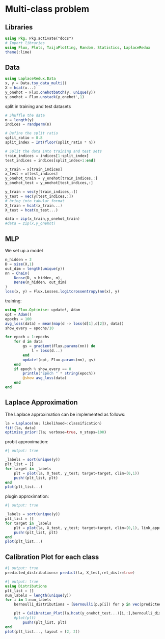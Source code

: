 # Multi-class problem

## Libraries
```julia
using Pkg; Pkg.activate("docs")
# Import libraries
using Flux, Plots, TaijaPlotting, Random, Statistics, LaplaceRedux
theme(:lime)
```

## Data

```julia
using LaplaceRedux.Data
x, y = Data.toy_data_multi()
X = hcat(x...)
y_onehot = Flux.onehotbatch(y, unique(y))
y_onehot = Flux.unstack(y_onehot',1)
```


split in training and test datasets

```julia
# Shuffle the data
n = length(y)
indices = randperm(n)

# Define the split ratio
split_ratio = 0.8
split_index = Int(floor(split_ratio * n))

# Split the data into training and test sets
train_indices = indices[1:split_index]
test_indices = indices[split_index+1:end]

x_train = x[train_indices]
x_test = x[test_indices]
y_onehot_train = y_onehot[train_indices,:]
y_onehot_test = y_onehot[test_indices,:]

y_train = vec(y[train_indices,:])
y_test = vec(y[test_indices,:])
# bring into tabular format
X_train = hcat(x_train...) 
X_test = hcat(x_test...) 

data = zip(x_train,y_onehot_train)
#data = zip(x,y_onehot)
```


## MLP

We set up a model

```julia
n_hidden = 3
D = size(X,1)
out_dim = length(unique(y))
nn = Chain(
    Dense(D, n_hidden, σ),
    Dense(n_hidden, out_dim)
)  
loss(x, y) = Flux.Losses.logitcrossentropy(nn(x), y)
```

training:

```julia
using Flux.Optimise: update!, Adam
opt = Adam()
epochs = 100
avg_loss(data) = mean(map(d -> loss(d[1],d[2]), data))
show_every = epochs/10

for epoch = 1:epochs
    for d in data
        gs = gradient(Flux.params(nn)) do
            l = loss(d...)
        end
        update!(opt, Flux.params(nn), gs)
    end
    if epoch % show_every == 0
        println("Epoch " * string(epoch))
        @show avg_loss(data)
    end
end
```

## Laplace Approximation

The Laplace approximation can be implemented as follows:

```julia
la = Laplace(nn; likelihood=:classification)
fit!(la, data)
optimize_prior!(la; verbose=true, n_steps=100)
```

probit approximation:

```julia
#| output: true

_labels = sort(unique(y))
plt_list = []
for target in _labels
    plt = plot(la, X_test, y_test; target=target, clim=(0,1))
    push!(plt_list, plt)
end
plot(plt_list...)
```

plugin approximation:

```julia
#| output: true

_labels = sort(unique(y))
plt_list = []
for target in _labels
    plt = plot(la, X_test, y_test; target=target, clim=(0,1), link_approx=:plugin)
    push!(plt_list, plt)
end
plot(plt_list...)
```

## Calibration Plot for each class

```julia
#| output: true
predicted_distributions= predict(la, X_test,ret_distr=true)
```


```julia
#| output: true
using Distributions
plt_list = []
num_labels = length(unique(y))
for i in 1:num_labels
    bernoulli_distributions = [Bernoulli(p.p[i]) for p in vec(predicted_distributions)]

    plt = Calibration_Plot(la,hcat(y_onehot_test...)[i,:],bernoulli_distributions;n_bins = 20);
    #plot(plt)
        push!(plt_list, plt)
end
plot(plt_list..., layout = (2, 2))
```

 